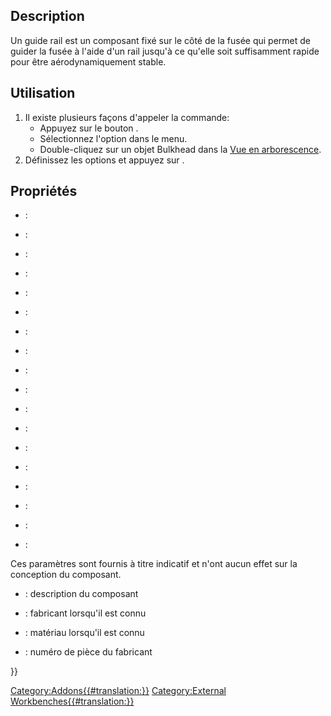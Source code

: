 <languages/>

{{Docnav/fr
|[[Rocket_RailButton/fr|Bouton rail]]
|[[Rocket_Ejection_Charge_Calculator/fr|Calcul charge d'éjection]]
|[[Rocket_Workbench/fr|Atelier Rocket]]
|IconL=Rocket_RailButton.svg
|IconR=Rocket_Calculator.svg
|IconC=RocketWorkbench.svg
}}

{{GuiCommand/fr
|Name=Rocket RailGuide
|Name/fr=Rocket Guide rail
|MenuLocation=Rocket → Launch Guides → Rail Guide
|Workbenches=[[Rocket_Workbench/fr|Rocket]]
|Version=0.19
}}

== Description ==

Un guide rail est un composant fixé sur le côté de la fusée qui permet de guider la fusée à l'aide d'un rail jusqu'à ce qu'elle soit suffisamment rapide pour être aérodynamiquement stable.

== Utilisation ==

# Il existe plusieurs façons d'appeler la commande:
#* Appuyez sur le bouton {{Button|[[Image:Rocket_RailGuide.svg|16px]] [[Rocket_RailGuide|Rail Guide]]}}.
#* Sélectionnez l'option {{MenuCommand|Rocket → Launch Guides→ [[Image:Rocket_RailGuide.svg|16px]] Rail Guide}} dans le menu.
#* Double-cliquez sur un objet Bulkhead dans la [[Tree_view/fr|Vue en arborescence]].
# Définissez les options et appuyez sur {{Button|OK}}.

== Propriétés ==

{{TitleProperty|Rail Guide}}

* {{PropertyData|Aft Sweep}}:
* {{PropertyData|Aft Sweep Angle}}:
* {{PropertyData|Auto Diameter}}:
* {{PropertyData|Base Thickness}}:
* {{PropertyData|Base Width}}:
* {{PropertyData|Diameter}}:
* {{PropertyData|Forward Sweep}}:
* {{PropertyData|Forward Sweep Angle}}:
* {{PropertyData|Length}}:
* {{PropertyData|Middle Width}}:
* {{PropertyData|Notch}}:
* {{PropertyData|Notch Depth}}:
* {{PropertyData|Notch Width}}:
* {{PropertyData|Rail Guide Base Type}}:
* {{PropertyData|Thickness}}:
* {{PropertyData|Top Thickness}}:
* {{PropertyData|Top Width}}:
* {{PropertyData|VAngle}}:

{{TitleProperty|Rocket Component}}

Ces paramètres sont fournis à titre indicatif et n'ont aucun effet sur la conception du composant.

* {{PropertyData|Description}} : description du composant
* {{PropertyData|Manufacturer}} : fabricant lorsqu'il est connu
* {{PropertyData|Material}} : matériau lorsqu'il est connu
* {{PropertyData|Part Number}} : numéro de pièce du fabricant


{{Docnav/fr
|[[Rocket_RailButton/fr|Bouton rail]]
|[[Rocket_Ejection_Charge_Calculator/fr|Calcul charge d'éjection]]
|[[Rocket_Workbench/fr|Atelier Rocket]]
|IconL=Rocket_RailButton.svg
|IconR=Rocket_Calculator.svg
|IconC=RocketWorkbench.svg
}}

{{Userdocnavi{{#translation:}}}}
[[Category:Addons{{#translation:}}]]
[[Category:External Workbenches{{#translation:}}]]